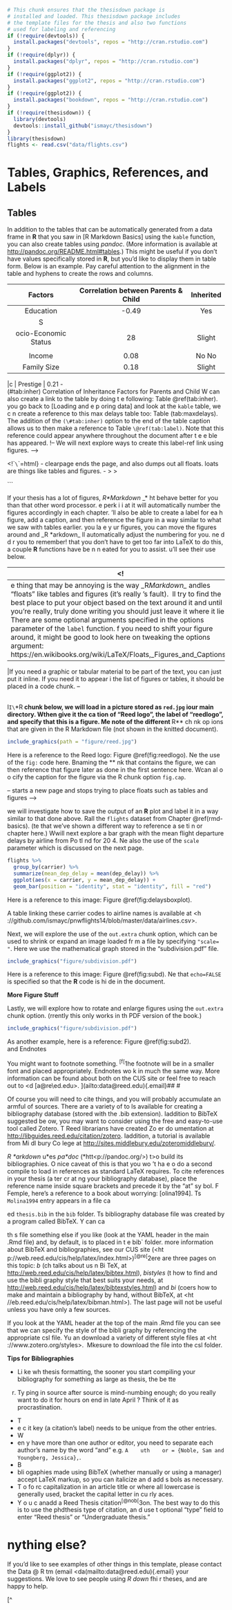 ```r
# This chunk ensures that the thesisdown package is
# installed and loaded. This thesisdown package includes
# the template files for the thesis and also two functions
# used for labeling and referencing
if (!require(devtools)) {
  install.packages("devtools", repos = "http://cran.rstudio.com")
}
if (!require(dplyr)) {
  install.packages("dplyr", repos = "http://cran.rstudio.com")
}
if (!require(ggplot2)) {
  install.packages("ggplot2", repos = "http://cran.rstudio.com")
}
if (!require(ggplot2)) {
  install.packages("bookdown", repos = "http://cran.rstudio.com")
}
if (!require(thesisdown)) {
  library(devtools)
  devtools::install_github("ismayc/thesisdown")
}
library(thesisdown)
flights <- read.csv("data/flights.csv")
```

# Tables, Graphics, References, and Labels {#ref-labels}

## Tables

In addition to the tables that can be automatically generated from a data frame in **R** that you saw in [R Markdown
Basics] using the `kable` function, you can also create tables using *pandoc*. (More information is available at
<http://pandoc.org/README.html#tables>.) This might be useful if you don't have values specifically stored in **R**, but
you'd like to display them in table form. Below is an example. Pay careful attention to the alignment in the table and
hyphens to create the rows and columns.

|       Factors        | Correlation between Parents & Child | Inherited |
|:--------------------:|:-----------------------------------:|:---------:|
|      Education       |                -0.49                |    Yes    |
|          S           |                                     |           |
| ocio-Economic Status |                 28                  |  Slight   |
|                      |                                     |           |
|        Income        |                0.08                 |   No No   |
|     Family Size      |                0.18                 |  Slight

|c
\| \cupational Prestige   \| 0.21 \light
-   \
(\#tab:inher) Correlation of Inheritance Factors for Parents and Child
W can also create a link to the table by doing t
e following: Table \@ref(tab:inher).   you go back to [Loading and e
p oring data] and look at the `kable` table, we c
n create a reference to this max delays table too: Table \ref(tab:maxdelays). The addition of the `(\#tab:inher)` option to the end of the table caption allows us to then make a
reference to Table `\@ref(tab:label)`. Note that this reference could appear anywhere throughout the document after t
e e
ble has appeared.  !-- We will next explore ways to create this label-ref link using figures. -->

\clearpage

<!\``\`\`\=html}
-  clearpage ends the page, and also dumps out all floats.
 loats are things like tables and figures. -
 >
\>

\`\`\`\Figures

If your thesis has a lot of figures, _R\*Markdown_ \_* ht behave better for you than that other word processor.  e perk i
i at it will automatically number the figures accordingly in each chapter.  'll also be able to create a label for ea
h figure, add a caption, and then reference the figure in a way similar to what we saw with tables earlier.   you la
e  y
ur figures, you can move the figures around and _R\ *arkdown_ \w*ll automatically adjust the numbering for you.   ne
d d
r you to remember!   that you don't have to get too far into LaTeX to do this, a couple **R** functions have be
n n
eated for you to assist.  u'll see their use below.

<!| \<!-\`\`\`{=html}                                                                                                                                                                                                                                                                                                                                                                                                                                                                                                                                                                 |
|-----------------------------------------------------------------------------------------------------------------------------------------------------------------------------------------------------------------------------------------------------------------------------------------------------------------------------------------------------------------------------------------------------------------------------------------------------------------------------------------------------------------------------------------------------------------------------------|
| e thing that may be annoying is the way _R*Markdown_ *andles "floats" like tables and figures (it's really \LaTeX's fault). \LaTeX\ ll try to find the best place to put your object based on the text around it and until you're really, truly done writing you should just leave it where it lies. There are some optional arguments specified in the options parameter of the `label` function.  f you need to shift your figure around, it might be good to look here on tweaking the options argument:  https://en.wikibooks.org/wiki/LaTeX/Floats,_Figures_and_Captions>

 |If you need a graphic or tabular material to be part of the text, you can just put it inline. If you need it to appear i
 the list of figures or tables, it should be placed in a code chunk.
--

\
I`I\`\th **R** chunk below, we will load in a picture stored as `red.jpg` i\n our main directory.  Wthen give it the ca
tion of "Reed logo", the label of "reedlogo", and specify that this is a figure.  Me note of the different **R** ch
nk op
ions that are given in the R Markdown file (not shown in the knitted document).

```r
include_graphics(path = "figure/reed.jpg")
```

Here is a reference to the Reed logo: Figure \@ref(fig:reedlogo).  Ne the use of the `fig:` code here.  Bnaming the **
nk that contains the figure, we can then reference that figure later as done in the first sentence here.  Wcan al
o  o
cify the caption for the figure via the R chunk option `fig.cap`.

\clearpage

-- starts a new page and stops trying to place floats such as tables and figures -->

\Below we will investigate how to save the output of an **R** plot and label it in a way similar to that done above.  Rall the `flights` dataset from Chapter \@ref(rmd-basics).  (te that we've shown a different way to reference a se
ti n or
chapter here.)  Wwill next explore a bar graph with the mean flight departure delays by airline from Po
tl nd for 20
4.  Ne also the use of the `scale` parameter which is discussed on the next page.

```r
flights %>%
  group_by(carrier) %>%
  summarize(mean_dep_delay = mean(dep_delay)) %>%
  ggplot(aes(x = carrier, y = mean_dep_delay)) +
  geom_bar(position = "identity", stat = "identity", fill = "red")
```

Here is a reference to this image: Figure \@ref(fig:delaysboxplot).

A table linking these carrier codes to airline names is available at <h
\tps://github.com/ismayc/pnwflights14/blob/master/data/airlines.csv>.
\
\clearpage

Next, we will explore the use of the `out.extra` chunk option, which can be used to shrink or expand an image loaded fr
m a file by specifying `"scale= "`. Here we use the mathematical graph stored in the "subdivision.pdf" file.

```r
include_graphics("figure/subdivision.pdf")
```

Here is a reference to this image: Figure \@ref(fig:subd).  Ne that `echo=FALSE` is specified so that the **R** code is hi
de  in the document.

**More Figure Stuff**

Lastly, we will explore how to rotate and enlarge figures using the `out.extra` chunk option.  (rrently this only works in
th  PDF version of the book.)

```r
include_graphics("figure/subdivision.pdf")
```

As another example, here is a reference: Figure \@ref(fig:subd2).
\
\ootnotes and Endnotes

You might want to footnote something. ^[f[^1he footnote will be in a smaller font and placed appropriately. Endnotes wo
k in much the same way. More information can be found about both on the CUS site or feel free to reach out to <d
\[a@re\\ed.edu>.
\](ailto:data@reed.edu){.email}## \#\ibliographies

Of course you will need to cite things, and you will probably accumulate an armful of sources. There are a variety of to
ls available for creating a bibliography database (stored with the .bib extension).  Iaddition to BibTeX suggested be
ow, you may want to consider using the free and easy-to-use tool called Zotero.  T Reed librarians have created Zo
er  do
umentation at <http://libguides.reed.edu/citation/zotero>.  Iaddition, a tutorial is available from Mi
dl bury Co
lege at <http://sites.middlebury.edu/zoteromiddlebury/>.

_R \*arkdown_ u\*es _pa\*doc_ (\*htt<p://pandoc.org/>) t\>o build its bibliographies.  O nice caveat of this is that you wo
't ha
e  o do a second compile to load in references as standard LaTeX requires. To cite references in your thesis (a
ter cr
at ng your bibliography database), place the reference name inside square brackets and precede it by the "at" sy
bol.  F
Femple, here's a reference to a book about worrying:  [olina1994].  Ts `Molina1994` entry appears in a file ca

ed `thesis.bib` in the `bib` folder.  Ts bibliography database file was created by a program called BibTeX.  Y can ca

th s file something else if you like (look at the YAML header in the main .Rmd file) and, by default, is to placed in
t
e  bib` folder.
 more information about BibTeX and bibliographies, see our CUS site (<ht\
p://web.reed.edu/cis/help/latex/index.html>)^\[@re[^2ere are three pages on this topic:  _b\b*x_ (\wh*ch talks about us
n
Bi TeX, at <http://web.reed.edu/cis/help/latex/bibtex.html>), _bi\bte*styles_ (\abo*t how to find and use the bibli
graphy style that best suits your needs, at <http://web.reed.edu/cis/help/latex/bibtexstyles.html>) and _bi\bma*_ (\whi*
 coers how to make and maintain a bibliography by hand, without BibTeX, at <ht\tp
 //eb.reed.edu/cis/help/latex/bibman.html>).\ The last page will not be useful unless you have only a few sources.

If you look at the YAML header at the top of the main .Rmd file you can see that we can specify the style of the bibli
graphy by referencing the appropriate csl file.  Yu an download a variety of different style files at <ht\tp
://www.zotero.org/styles>. \ Mkesure to download the file into the csl folder.

**Tips for Bibliographies**

- Li  ke   wh thesis formatting, the sooner you start compiling your bibliography for something as large as thesis, the be
   tte

 r. Ty ping in source after source is mind-numbing enough; do you really want to do it for hours on end in late April
        ? Think of it as procrastination.
- T
-  e c  it key (a citation's label) needs to be unique from the other entries.
- W
-  en   y have more than one author or editor, you need to separate each author's name by the word "and" e.g. `A
   uth
   or = {Noble, Sam and Youngberg, Jessica},`.
- B
-  bli  ogaphies made using BibTeX (whether manually or using a manager) accept LaTeX markup, so you can italicize an
   d add s
  bols as necessary.
- T
o   fo  rc capitalization in an article title or where all lowercase is generally used, bracket the capital letter in cu
   rly
  aces.
- Y
o  u c  anadd a Reed Thesis citation^[@nob[^3on. The best way to do this is to use the phdthesis type of citation, an
   d use t
   optional "type" field to enter "Reed thesis" or "Undergraduate thesis."

# nything else?

If you'd like to see examples of other things in this template, please contact the Data @ R\eed\ tm (email <da\ta
[eed.\edu>) \wit](mailto:data@reed.edu){.email} your suggestions. We love to see people using _R \Mar*down_ f\or *hi r
theses, and are happy to help.

[^
